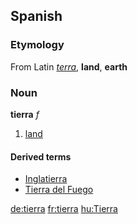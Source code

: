 ==Spanish==
===Etymology===
From Latin ''[[terra]]'', '''land''', '''earth'''

===Noun===
'''tierra''' ''f''

# [[land]]

====Derived terms====
*[[Inglatierra]]
*[[Tierra del Fuego]]

[[de:tierra]]
[[fr:tierra]]
[[hu:Tierra]]